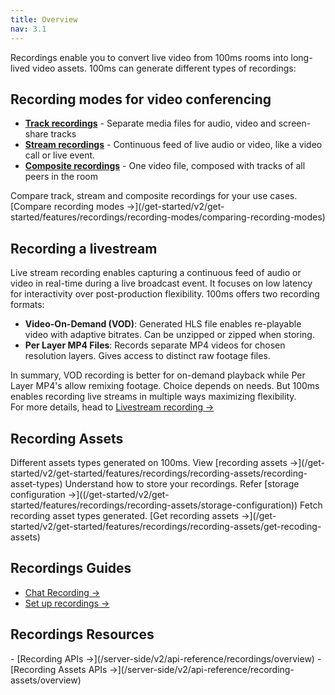 ```yaml
---
title: Overview
nav: 3.1
---
```


Recordings enable you to convert live video from 100ms rooms into long-lived video assets. 100ms can generate different types of recordings:

## Recording modes for video conferencing
- **[Track recordings](/get-started/v2/get-started/features/recordings/recording-modes/track-recordings)** - Separate media files for audio, video and screen-share tracks
- **[Stream recordings](/get-started/v2/get-started/features/recordings/recording-modes/stream-recording)** - Continuous feed of live audio or video, like a video call or live event. 
- **[Composite recordings](/get-started/v2/get-started/features/recordings/recording-modes/composite-recordings)** - One video file, composed with tracks of all peers in the room

<FlexContainer>
<Callout title="Choosing a recording mode" icon="link">
Compare track, stream and composite recordings for your use cases. [Compare recording modes →](/get-started/v2/get-started/features/recordings/recording-modes/comparing-recording-modes)
</Callout>
</FlexContainer>

## Recording a livestream
Live stream recording enables capturing a continuous feed of audio or video in real-time during a live broadcast event. It focuses on low latency for interactivity over post-production flexibility. 100ms offers two recording formats:

- **Video-On-Demand (VOD)**: Generated HLS file enables re-playable video with adaptive bitrates. Can be unzipped or zipped when storing.
- **Per Layer MP4 Files**: Records separate MP4 videos for chosen resolution layers. Gives access to distinct raw footage files.

In summary, VOD recording is better for on-demand playback while Per Layer MP4's allow remixing footage. Choice depends on needs. But 100ms enables recording live streams in multiple ways maximizing flexibility. <br/>For more details, head to [Livestream recording →](/get-started/v2/get-started/features/recordings/live-stream-recording)


## Recording Assets

<FlexContainer>

<Callout title="Recording asset types" icon="LinkTwoIcon">
Different assets types generated on 100ms. View [recording assets →](/get-started/v2/get-started/features/recordings/recording-assets/recording-asset-types)
</Callout>

<Callout title="Storage configuration" icon="ShieldIcon">
Understand how to store your recordings. Refer [storage configuration →]((/get-started/v2/get-started/features/recordings/recording-assets/storage-configuration))
</Callout>

<Callout title="Get recording assets" icon="LinkTwoIcon">
Fetch recording asset types generated. [Get recording assets →](/get-started/v2/get-started/features/recordings/recording-assets/get-recoding-assets)
</Callout>



</FlexContainer>

## Recordings Guides

- [Chat Recording →](/get-started/v2/get-started/features/recordings/chat-recording)
- [Set up recordings →](/get-started/v2/get-started/features/recordings/set-up-recording)


## Recordings Resources
<FlexContainer>

<Callout title="Recording API" icon="LinkTwoIcon">
- [Recording APIs →](/server-side/v2/api-reference/recordings/overview)
- [Recording Assets APIs →](/server-side/v2/api-reference/recording-assets/overview)
</Callout>
</FlexContainer>



